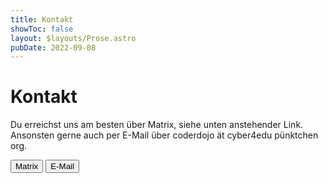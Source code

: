 ```yaml
---
title: Kontakt
showToc: false
layout: $layouts/Prose.astro
pubDate: 2022-09-08
---
```



# Kontakt

Du erreichst uns am besten über Matrix, siehe unten anstehender Link. Ansonsten gerne auch per E-Mail über coderdojo ät cyber4edu pünktchen org.

<div class="flex flex-col justify-center gap-3 md:flex-row">
  <Button href="https://matrix.to/#/#coderdojo:matrix.cyber4edu.org">
    <i class="bi-xl bi-chat"></i> Matrix
  </Button>
  <Button href="mailto:coderdojo_at_cyber4edu.org">
    <i class="bi-xl bi-envelope"></i> E-Mail
  </Button>
</div>
